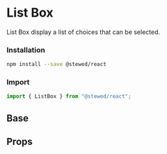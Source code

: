 
# List Box

List Box display a list of choices that can be selected.

### Installation

```bash
npm install --save @stewed/react
```

### Import

```js
import { ListBox } from "@stewed/react";
```

<Meta of={ListBoxStories} />

## Base

<Canvas of={ListBoxStories.Base} />

## Props

<ArgTypes of={ListBoxStories} />

